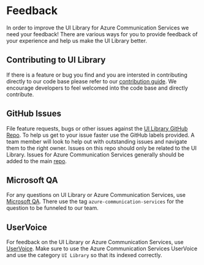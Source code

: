 
<Meta id="feedback" title="Feedback" />

# Feedback

In order to improve the UI Library for Azure Communication Services we need your feedback!
There are various ways for you to provide feedback of your experience and help us make the UI Library better.

## Contributing to UI Library

If there is a feature or bug you find and you are intersted in contributing directly to our code base please refer to our [contribution guide](https://github.com/Azure/communication-ui-library/blob/main/docs/contributing-guide/1.%20getting-set-up.md).
We encourage developers to feel welcomed into the code base and directly contribute.

## GitHub Issues

File feature requests, bugs or other issues against the [UI Library GitHub Repo](https://github.com/Azure/communication-ui-library/issues).
To help us get to your issue faster use the GitHub labels provided.
A team member will look to help out with outstanding issues and navigate them to the right owner.
Issues on this repo should only be related to the UI Library. Issues for Azure Communication Services generally should be added to the main [repo](https://github.com/Azure/communication).

## Microsoft QA

For any questions on UI Library or Azure Communication Services, use [Microsoft QA](https://docs.microsoft.com/answers/topics/azure-communication-services.html).
There use the tag `azure-communication-services` for the question to be funneled to our team.

## UserVoice

For feedback on the UI Library or Azure Communication Services, use [UserVoice](https://feedback.azure.com/forums/934536-azure-communication-services).
Make sure to use the Azure Communication Services UserVoice and use the category `UI Library` so that its indexed correctly.
